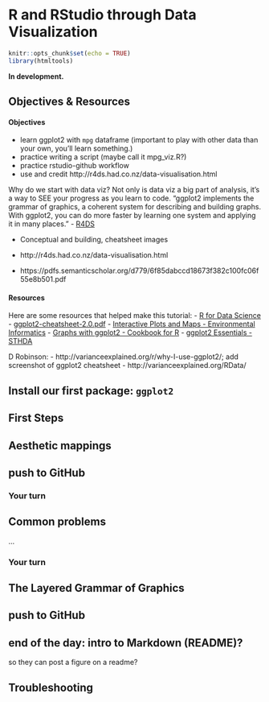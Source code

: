 # R and RStudio through Data Visualization {#viz}

```r
knitr::opts_chunk$set(echo = TRUE)
library(htmltools)
```

**In development.** 

## Objectives & Resources

#### Objectives

- learn ggplot2 with `mpg` dataframe (important to play with other data than your own, you'll learn something.)
- practice writing a script (maybe call it mpg_viz.R?)
- practice rstudio-github workflow
- use and credit http://r4ds.had.co.nz/data-visualisation.html

Why do we start with data viz? Not only is data viz a big part of analysis, it’s a way to SEE your progress as you learn to code.
"ggplot2 implements the grammar of graphics, a coherent system for describing and building graphs. With ggplot2, you can do more faster by learning one system and applying it in many places." - [R4DS](http://r4ds.had.co.nz/data-visualisation.html)

- Conceptual and building, cheatsheet images

- http://r4ds.had.co.nz/data-visualisation.html
- https://pdfs.semanticscholar.org/d779/6f85dabccd18673f382c100fc06f55e8b501.pdf

#### Resources

Here are some resources that helped make this tutorial: 
- [R for Data Science](http://r4ds.had.co.nz/data-visualisation.html)
- [ggplot2-cheatsheet-2.0.pdf](../cheatsheets/ggplot2-cheatsheet-2.0.pdf)
- [Interactive Plots and Maps - Environmental Informatics](http://ucsb-bren.github.io/env-info/wk06_widgets.html)
- [Graphs with ggplot2 - Cookbook for R](http://www.cookbook-r.com/Graphs/#graphs-with-ggplot2)
- [ggplot2 Essentials - STHDA](http://www.sthda.com/english/wiki/ggplot2-essentials)

D Robinson:
- http://varianceexplained.org/r/why-I-use-ggplot2/; add screenshot of ggplot2 cheatsheet
- http://varianceexplained.org/RData/


## Install our first package: `ggplot2`

<!--- use the `swc-mbari.R script that we created in the previous section, or create a new script --->

## First Steps

## Aesthetic mappings

## push to GitHub

### Your turn

## Common problems

...


### Your turn

## The Layered Grammar of Graphics

## push to GitHub

## end of the day: intro to Markdown (README)?
so they can post a figure on a readme?

## Troubleshooting

